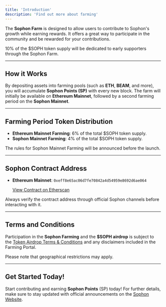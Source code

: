 ```yaml
---
title: 'Introduction'
description: 'Find out more about farming'
---
```


The **Sophon Farm** is designed to allow users to contribute to Sophon's growth while earning rewards. It offers a great way to participate in the community and be rewarded for your contributions.

<Info>10% of the $SOPH token supply will be dedicated to early supporters through the Sophon Farm.</Info>

---

## How it Works

By depositing assets into farming pools (such as **ETH**, **BEAM**, and more), you will accumulate **Sophon Points (SP)** with every new block. The farm will initially be available on **Ethereum Mainnet**, followed by a second farming period on the **Sophon Mainnet**.

---

## Farming Period Token Distribution

- **Ethereum Mainnet Farming**: 6% of the total $SOPH token supply.
- **Sophon Mainnet Farming**: 4% of the total $SOPH token supply.

<Note>The rules for Sophon Mainnet Farming will be announced before the launch.</Note>

---

## Sophon Contract Address

- **Ethereum Mainnet**: `0xeff8e65ac06d7fe70842a4d54959e8692d6ae064`

  [View Contract on Etherscan](https://etherscan.io/address/0xeff8e65ac06d7fe70842a4d54959e8692d6ae064)

<Note>Always verify the contract address through official Sophon channels before interacting with it.</Note>

---

## Terms and Conditions

Participation in the **Sophon Farming** and the **$SOPH airdrop** is subject to the [Token Airdrop Terms & Conditions](#) and any disclaimers included in the Farming Portal.

<Warning>Please note that geographical restrictions may apply.</Warning>

---

## Get Started Today!

Start contributing and earning **Sophon Points** (SP) today! For further details, make sure to stay updated with official announcements on the [Sophon Website](#).
